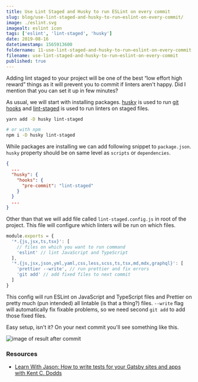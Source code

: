 ```yaml
---
title: Use Lint Staged and Husky to run ESLint on every commit
slug: blog/use-lint-staged-and-husky-to-run–eslint-on-every-commit/
image: ./eslint.svg
imagealt: eslint icon
tags: ['eslint', 'lint-staged', 'husky']
date: 2019-08-16
datetimestamp: 1565913600
foldername: 11-use-lint-staged-and-husky-to-run–eslint-on-every-commit
filename: use-lint-staged-and-husky-to-run–eslint-on-every-commit
published: true
---
```


Adding lint staged to your project will be one of the best “low effort high reward” things as it will prevent you to commit if linters aren't happy. Did I mention that you can set it up in few minutes?

As usual, we will start with installing packages. [husky](https://github.com/typicode/husky) is used to run [git hooks](https://githooks.com/) and [lint-staged](https://www.npmjs.com/package/lint-staged) is used to run linters on staged files.

```bash
yarn add -D husky lint-staged

# or with npm
npm i -D husky lint-staged
```

While packages are installing we can add following snippet to `package.json`. `husky` property should be on same level as `scripts` or `dependencies`.

```json
{
  ...
  "husky": {
    "hooks": {
      "pre-commit": "lint-staged"
    }
  }
  ...
}
```

Other than that we will add file called `lint-staged.config.js` in root of the project. This file will configure which linters will be run on which files.

```js
module.exports = {
  '*.{js,jsx,ts,tsx}': [
    // files on which you want to run command
    'eslint' // lint JavaScript and TypeScript
  ],
  '*.{js,jsx,json,yml,yaml,css,less,scss,ts,tsx,md,mdx,graphql}': [
    'prettier --write', // run prettier and fix errors
    'git add' // add fixed files to next commit
  ]
}
```

This config will run ESLint on JavaScript and TypeScript files and Prettier on pretty much (pun intended) all lintable (is that a thing?) files. `--write` flag will automatically fix fixable problems, so we need second `git add` to add those fixed files.

Easy setup, isn't it? On your next commit you'll see something like this.

![image of result after commit](result.png)

### Resources

- [Learn With Jason: How to write tests for your Gatsby sites and apps with Kent C. Dodds](https://youtu.be/BzRAYt7BHRw?t=510)
